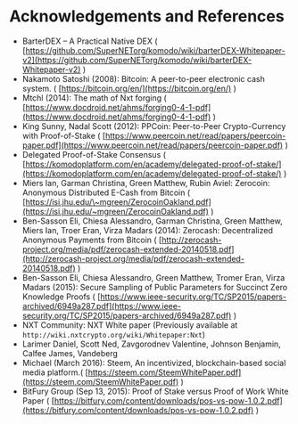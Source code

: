 
# Acknowledgements and References

*   BarterDEX – A Practical Native DEX ( [https://github.com/SuperNETorg/komodo/wiki/barterDEX-Whitepaper-v2](https://github.com/SuperNETorg/komodo/wiki/barterDEX-Whitepaper-v2) )
*   Nakamoto Satoshi (2008): Bitcoin: A peer-to-peer electronic cash system. ( [https://bitcoin.org/en/](https://bitcoin.org/en/) )
*   Mtchl (2014): The math of Nxt forging ( [https://www.docdroid.net/ahms/forging0-4-1-pdf](https://www.docdroid.net/ahms/forging0-4-1-pdf) )
*   King Sunny, Nadal Scott (2012): PPCoin: Peer-to-Peer Crypto-Currency with Proof-of-Stake ( [https://www.peercoin.net/read/papers/peercoin-paper.pdf](https://www.peercoin.net/read/papers/peercoin-paper.pdf) )
*   Delegated Proof-of-Stake Consensus ( [https://komodoplatform.com/en/academy/delegated-proof-of-stake/](https://komodoplatform.com/en/academy/delegated-proof-of-stake/) )
*   Miers Ian, Garman Christina, Green Matthew, Rubin Aviel: Zerocoin: Anonymous Distributed E-Cash from Bitcoin ( [https://isi.jhu.edu/\~mgreen/ZerocoinOakland.pdf](https://isi.jhu.edu/~mgreen/ZerocoinOakland.pdf) )
*   Ben-Sasson Eli, Chiesa Alessandro, Garman Christina, Green Matthew, Miers Ian, Troer Eran, Virza Madars (2014): Zerocash: Decentralized Anonymous Payments from Bitcoin ( [http://zerocash-project.org/media/pdf/zerocash-extended-20140518.pdf](http://zerocash-project.org/media/pdf/zerocash-extended-20140518.pdf) )
*   Ben-Sasson Eli, Chiesa Alessandro, Green Matthew, Tromer Eran, Virza Madars (2015): Secure Sampling of Public Parameters for Succinct Zero Knowledge Proofs ( [https://www.ieee-security.org/TC/SP2015/papers-archived/6949a287.pdf](https://www.ieee-security.org/TC/SP2015/papers-archived/6949a287.pdf) )
*   NXT Community: NXT White paper (Previously available at `http://wiki.nxtcrypto.org/wiki/Whitepaper:Nxt`)
*   Larimer Daniel, Scott Ned, Zavgorodnev Valentine, Johnson Benjamin, Calfee James, Vandeberg
*   Michael (March 2016): Steem, An incentivized, blockchain-based social media platform.( [https://steem.com/SteemWhitePaper.pdf](https://steem.com/SteemWhitePaper.pdf) )
*   BitFury Group (Sep 13, 2015): Proof of Stake versus Proof of Work White Paper ( [https://bitfury.com/content/downloads/pos-vs-pow-1.0.2.pdf](https://bitfury.com/content/downloads/pos-vs-pow-1.0.2.pdf) )

